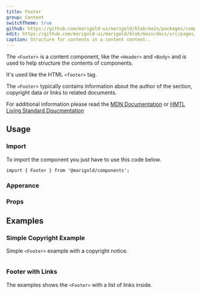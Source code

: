 ```yaml
---
title: Footer
group: Content
switchTheme: true
github: https://github.com/marigold-ui/marigold/blob/main/packages/components/src/Footer/Footer.tsx
edit: https://github.com/marigold-ui/marigold/blob/main/docs/src/pages/components/footer.mdx
caption: Structure for contents in a content context..
---
```


The `<Footer>` is a content component, like the `<Header>` and `<Body>` and is used to help structure the contents of components.

It's used like the HTML `<footer>` tag.

The `<Footer>` typically contains information about the author of the section, copyright data or links to related documents.

For additional information please read the [MDN Documentation](https://developer.mozilla.org/en-US/docs/Web/HTML/Element/footer) or [HMTL Living Standard Doucmentation](https://html.spec.whatwg.org/multipage/sections.html#the-footer-element)

<Preview>
  <BasicFooter />
</Preview>

## Usage

### Import

To import the component you just have to use this code below.

```tsx
import { Footer } from '@marigold/components';
```

### Apperance

<AppearanceTable component={title} />

### Props

<PropsTable />

## Examples

### Simple Copyright Example

Simple `<Footer>` example with a copyright notice.

```tsx preview file=components/Footer/copyright-footer.demo.tsx

```

### Footer with Links

The examples shows the `<Footer>` with a list of links inside.

```tsx preview file=components/Footer/list-footer.demo.tsx

```
